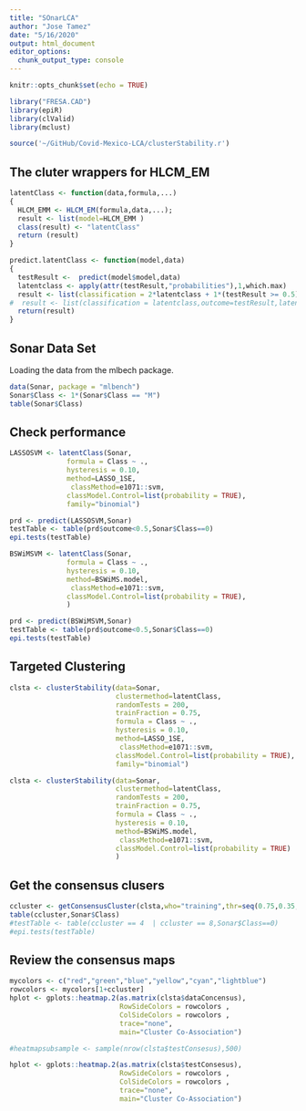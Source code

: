 ```yaml
---
title: "SOnarLCA"
author: "Jose Tamez"
date: "5/16/2020"
output: html_document
editor_options: 
  chunk_output_type: console
---
```


```r
knitr::opts_chunk$set(echo = TRUE)
```

```r
library("FRESA.CAD")
library(epiR)
library(clValid)
library(mclust)

source('~/GitHub/Covid-Mexico-LCA/clusterStability.r')

```

## The cluter wrappers for HLCM_EM
```r
latentClass <- function(data,formula,...)
{
  HLCM_EMM <- HLCM_EM(formula,data,...);
  result <- list(model=HLCM_EMM )
  class(result) <- "latentClass"
  return (result)
}

predict.latentClass <- function(model,data)
{
  testResult <-  predict(model$model,data)
  latentclass <- apply(attr(testResult,"probabilities"),1,which.max)
  result <- list(classification = 2*latentclass + 1*(testResult >= 0.5),outcome=testResult,latentclass=latentclass)
#  result <- list(classification = latentclass,outcome=testResult,latentclass=latentclass)
  return(result)
}

```



## Sonar Data Set

Loading the data from the mlbech package.

```r
data(Sonar, package = "mlbench")
Sonar$Class <- 1*(Sonar$Class == "M")
table(Sonar$Class)

```


## Check performance
```r

LASSOSVM <- latentClass(Sonar,
              formula = Class ~ .,
              hysteresis = 0.10,
              method=LASSO_1SE,
               classMethod=e1071::svm,
              classModel.Control=list(probability = TRUE),
              family="binomial")

prd <- predict(LASSOSVM,Sonar)
testTable <- table(prd$outcome<0.5,Sonar$Class==0)
epi.tests(testTable)

BSWiMSVM <- latentClass(Sonar,
              formula = Class ~ .,
              hysteresis = 0.10,
              method=BSWiMS.model,
               classMethod=e1071::svm,
              classModel.Control=list(probability = TRUE),
              )

prd <- predict(BSWiMSVM,Sonar)
testTable <- table(prd$outcome<0.5,Sonar$Class==0)
epi.tests(testTable)


```



## Targeted Clustering

```r
clsta <- clusterStability(data=Sonar, 
                          clustermethod=latentClass,
                          randomTests = 200, 
                          trainFraction = 0.75,
                          formula = Class ~ .,
                          hysteresis = 0.10,
                          method=LASSO_1SE,
                           classMethod=e1071::svm,
                          classModel.Control=list(probability = TRUE),
                          family="binomial")

```

```r

clsta <- clusterStability(data=Sonar, 
                          clustermethod=latentClass,
                          randomTests = 200, 
                          trainFraction = 0.75,
                          formula = Class ~ .,
                          hysteresis = 0.10,
                          method=BSWiMS.model,
                           classMethod=e1071::svm,
                          classModel.Control=list(probability = TRUE)
                          )

```

## Get the consensus clusers

```r

ccluster <- getConsensusCluster(clsta,who="training",thr=seq(0.75,0.35,-0.05))
table(ccluster,Sonar$Class)
#testTable <- table(ccluster == 4  | ccluster == 8,Sonar$Class==0)
#epi.tests(testTable)

```


## Review the consensus maps

```r
mycolors <- c("red","green","blue","yellow","cyan","lightblue")
rowcolors <- mycolors[1+ccluster]
hplot <- gplots::heatmap.2(as.matrix(clsta$dataConcensus),
                           RowSideColors = rowcolors ,
                           ColSideColors = rowcolors ,
                           trace="none",
                           main="Cluster Co-Association")

#heatmapsubsample <- sample(nrow(clsta$testConsesus),500)

hplot <- gplots::heatmap.2(as.matrix(clsta$testConsesus),
                           RowSideColors = rowcolors ,
                           ColSideColors = rowcolors ,
                           trace="none",
                           main="Cluster Co-Association")

```

